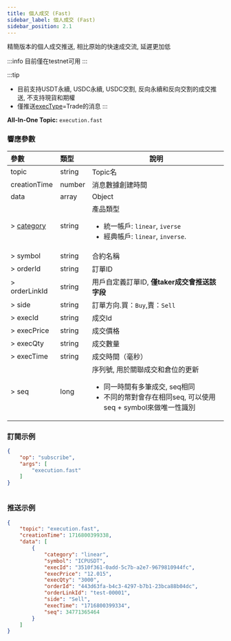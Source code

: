 ```yaml
---
title: 個人成交 (Fast)
sidebar_label: 個人成交 (Fast)
sidebar_position: 2.1
---
```


精簡版本的個人成交推送, 相比原始的快速成交流, 延遲更加低

:::info
目前僅在testnet可用
:::

:::tip
* 目前支持USDT永續, USDC永續, USDC交割, 反向永續和反向交割的成交推送, 不支持現貨和期權
* 僅推送[execType](../../enum#exectype)=Trade的消息
:::

**All-In-One Topic:** `execution.fast`<br/>

### 響應參數
| 參數 | 類型 | 說明|
|:----- |:-----|----- |
|topic |string |Topic名 |
|creationTime |number |消息數據創建時間 |
|data |array |Object |
|> [category](../../enum#category) | string | 產品類型 <ul><li>統一帳戶: `linear`, `iverse`</li><li>經典帳戶: `linear`, `inverse`.</li></ul>|
|> symbol |string |合約名稱|
|> orderId |string |訂單ID |
|> orderLinkId |string |用戶自定義訂單ID, **僅taker成交會推送該字段**|
|> side |string |訂單方向.買：`Buy`,賣：`Sell` |
|> execId |string |成交Id |
|> execPrice |string |成交價格 |
|> execQty |string |成交數量 |
|> execTime |string |成交時間（毫秒） |
|> seq |long |序列號, 用於關聯成交和倉位的更新<ul><li>同一時間有多筆成交, seq相同</li><li>不同的幣對會存在相同seq, 可以使用seq + symbol來做唯一性識別</li></ul>|

### 訂閱示例
```json
{
    "op": "subscribe",
    "args": [
        "execution.fast"
    ]
}
```

```python

```

### 推送示例

```json
{
    "topic": "execution.fast",
    "creationTime": 1716800399338,
    "data": [
        {
            "category": "linear",
            "symbol": "ICPUSDT",
            "execId": "3510f361-0add-5c7b-a2e7-9679810944fc",
            "execPrice": "12.015",
            "execQty": "3000",
            "orderId": "443d63fa-b4c3-4297-b7b1-23bca88b04dc",
            "orderLinkId": "test-00001",
            "side": "Sell",
            "execTime": "1716800399334",
            "seq": 34771365464
        }
    ]
}
```
